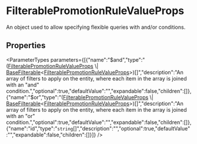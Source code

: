 
# FilterablePromotionRuleValueProps

An object used to allow specifying flexible queries with and/or conditions.

## Properties

<ParameterTypes parameters={[{"name":"$and","type":"([FilterablePromotionRuleValueProps](types.PromotionTypes.FilterablePromotionRuleValueProps.mdx) \\| [BaseFilterable](../../DAL/interfaces/types.DAL.BaseFilterable.mdx)&#60;[FilterablePromotionRuleValueProps](types.PromotionTypes.FilterablePromotionRuleValueProps.mdx)&#62;)[]","description":"An array of filters to apply on the entity, where each item in the array is joined with an \"and\" condition.","optional":true,"defaultValue":"","expandable":false,"children":[]},{"name":"$or","type":"([FilterablePromotionRuleValueProps](types.PromotionTypes.FilterablePromotionRuleValueProps.mdx) \\| [BaseFilterable](../../DAL/interfaces/types.DAL.BaseFilterable.mdx)&#60;[FilterablePromotionRuleValueProps](types.PromotionTypes.FilterablePromotionRuleValueProps.mdx)&#62;)[]","description":"An array of filters to apply on the entity, where each item in the array is joined with an \"or\" condition.","optional":true,"defaultValue":"","expandable":false,"children":[]},{"name":"id","type":"`string`[]","description":"","optional":true,"defaultValue":"","expandable":false,"children":[]}]} />
